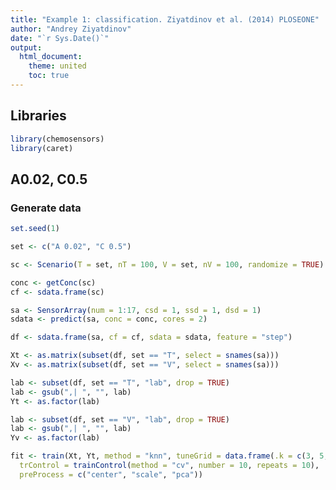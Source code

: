 ```yaml
---
title: "Example 1: classification. Ziyatdinov et al. (2014) PLOSEONE"
author: "Andrey Ziyatdinov"
date: "`r Sys.Date()`"
output:
  html_document:
    theme: united
    toc: true
---
```


## Libraries

```r
library(chemosensors)
library(caret)
```

## A0.02, C0.5

### Generate data

```r
set.seed(1)

set <- c("A 0.02", "C 0.5")

sc <- Scenario(T = set, nT = 100, V = set, nV = 100, randomize = TRUE)

conc <- getConc(sc)
cf <- sdata.frame(sc)

sa <- SensorArray(num = 1:17, csd = 1, ssd = 1, dsd = 1)
sdata <- predict(sa, conc = conc, cores = 2)

df <- sdata.frame(sa, cf = cf, sdata = sdata, feature = "step")
```

```r
Xt <- as.matrix(subset(df, set == "T", select = snames(sa)))
Xv <- as.matrix(subset(df, set == "V", select = snames(sa)))

lab <- subset(df, set == "T", "lab", drop = TRUE)
lab <- gsub(",| ", "", lab)
Yt <- as.factor(lab)

lab <- subset(df, set == "V", "lab", drop = TRUE)
lab <- gsub(",| ", "", lab)
Yv <- as.factor(lab)
```

```r
fit <- train(Xt, Yt, method = "knn", tuneGrid = data.frame(.k = c(3, 5, 7, 9)),
  trControl = trainControl(method = "cv", number = 10, repeats = 10),
  preProcess = c("center", "scale", "pca"))
```

